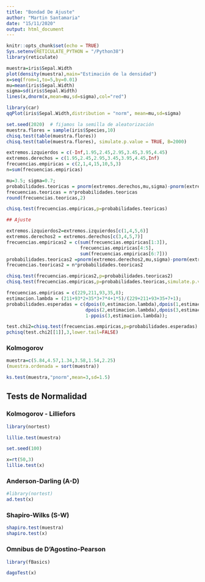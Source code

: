 ```yaml
---
title: "Bondad De Ajuste"
author: "Martin Santamaria"
date: "15/11/2020"
output: html_document
---
```


```r
knitr::opts_chunk$set(echo = TRUE)
Sys.setenv(RETICULATE_PYTHON = "/Python38")
library(reticulate)
```

```r
muestra=iris$Sepal.Width
plot(density(muestra),main="Estimación de la densidad")
x=seq(from=1,to=5,by=0.01)
mu=mean(iris$Sepal.Width)
sigma=sd(iris$Sepal.Width)
lines(x,dnorm(x,mean=mu,sd=sigma),col="red")
```

```r
library(car)
qqPlot(iris$Sepal.Width,distribution = "norm", mean=mu,sd=sigma)
```

```r
set.seed(2020)  # fijamos la semilla de aleatorización
muestra.flores = sample(iris$Species,10)
chisq.test(table(muestra.flores))
chisq.test(table(muestra.flores), simulate.p.value = TRUE, B=2000)
```

```r
extremos.izquierdos = c(-Inf,1.95,2.45,2.95,3.45,3.95,4.45)
extremos.derechos = c(1.95,2.45,2.95,3.45,3.95,4.45,Inf)
frecuencias.empiricas = c(2,1,4,15,10,5,3)
n=sum(frecuencias.empiricas)

mu=3.5; sigma=0.7;
probabilidades.teoricas = pnorm(extremos.derechos,mu,sigma)-pnorm(extremos.izquierdos,mu,sigma)
frecuencias.teoricas = n*probabilidades.teoricas
round(frecuencias.teoricas,2)

chisq.test(frecuencias.empiricas,p=probabilidades.teoricas)

## Ajuste

extremos.izquierdos2=extremos.izquierdos[c(1,4,5,6)]
extremos.derechos2 = extremos.derechos[c(3,4,5,7)]
frecuencias.empiricas2 = c(sum(frecuencias.empiricas[1:3]),
                           frecuencias.empiricas[4:5],
                           sum(frecuencias.empiricas[6:7]))
probabilidades.teoricas2 =pnorm(extremos.derechos2,mu,sigma)-pnorm(extremos.izquierdos2,mu,sigma)
frecuencias.teoricas2 = n*probabilidades.teoricas2

chisq.test(frecuencias.empiricas2,p=probabilidades.teoricas2)
chisq.test(frecuencias.empiricas,p=probabilidades.teoricas,simulate.p.value = TRUE,B=2000)
```

```r
frecuencias.empiricas = c(229,211,93,35,8);
estimacion.lambda = (211+93*2+35*3+7*4+1*5)/(229+211+93+35+7+1);
probabilidades.esperadas = c(dpois(0,estimacion.lambda),dpois(1,estimacion.lambda),
                             dpois(2,estimacion.lambda),dpois(3,estimacion.lambda),
                             1-ppois(3,estimacion.lambda));

test.chi2=chisq.test(frecuencias.empiricas,p=probabilidades.esperadas)
pchisq(test.chi2[[1]],3,lower.tail=FALSE)
```

### Kolmogorov

```r
muestra=c(5.84,4.57,1.34,3.58,1.54,2.25)
(muestra.ordenada = sort(muestra))

ks.test(muestra,"pnorm",mean=3,sd=1.5)
```

## Tests de Normalidad

### Kolmogorov - Lilliefors

```r
library(nortest)

lillie.test(muestra)
```

```r
set.seed(100)

x=rt(50,3)
lillie.test(x)
```

### Anderson-Darling (A-D)

```r
#library(nortest)
ad.test(x)
```

### Shapiro-Wilks (S-W)

```r
shapiro.test(muestra)
shapiro.test(x)
```

### Omnibus de D’Agostino-Pearson

```r
library(fBasics)

dagoTest(x)
```
